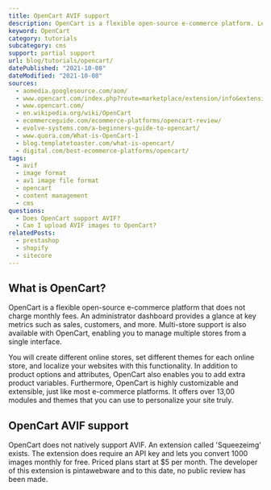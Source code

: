 ```yaml
---
title: OpenCart AVIF support
description: OpenCart is a flexible open-source e-commerce platform. Learn how to use AVIF images within OpenCart.
keyword: OpenCart
category: tutorials
subcategory: cms
support: partial support
url: blog/tutorials/opencart/
datePublished: "2021-10-08"
dateModified: "2021-10-08"
sources:
  - aomedia.googlesource.com/aom/
  - www.opencart.com/index.php?route=marketplace/extension/info&extension_id=40868&filter_license=0&filter_download_id=39
  - www.opencart.com/
  - en.wikipedia.org/wiki/OpenCart
  - ecommerceguide.com/ecommerce-platforms/opencart-review/
  - evolve-systems.com/a-beginners-guide-to-opencart/
  - www.quora.com/What-is-OpenCart-1
  - blog.templatetoaster.com/what-is-opencart/
  - digital.com/best-ecommerce-platforms/opencart/
tags:
  - avif
  - image format
  - av1 image file format
  - opencart
  - content management
  - cms
questions:
  - Does OpenCart support AVIF?
  - Can I upload AVIF images to OpenCart?
relatedPosts:
  - prestashop
  - shopify
  - sitecore
---
```


## What is OpenCart?

OpenCart is a flexible open-source e-commerce platform that does not charge monthly fees. An administrator dashboard provides a glance at key metrics such as sales, customers, and more. Multi-store support is also available with OpenCart, enabling you to manage multiple stores from a single interface.

You will create different online stores, set different themes for each online store, and localize your websites with this functionality. In addition to product options and attributes, OpenCart also enables you to add extra product variables. Furthermore, OpenCart is highly customizable and extensible, just like most e-commerce platforms. It offers over 13,00 modules and themes that you can use to personalize your site truly.

## OpenCart AVIF support

OpenCart does not natively support AVIF. An extension called 'Squeezeimg' exists. The extension does require an API key and lets you convert 1000 images monthly for free. Priced plans start at $5 per month. The developer of this extension is pintawebware and to this date, no public review has been made.
